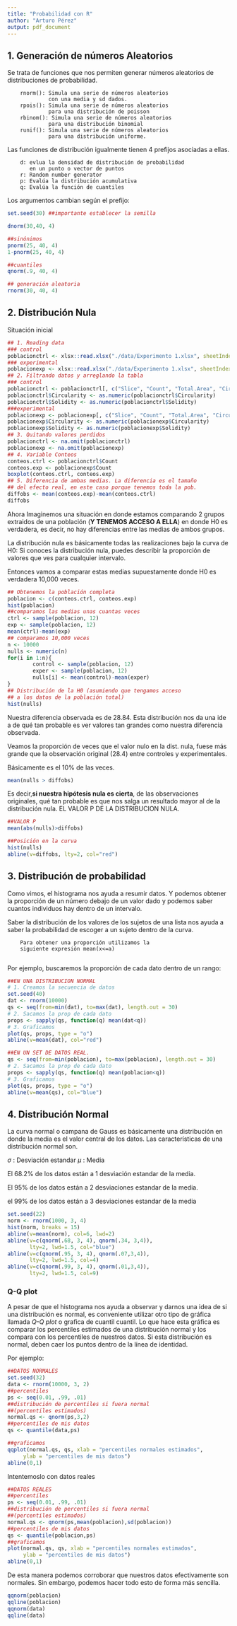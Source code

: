 ```yaml
---
title: "Probabilidad con R"
author: "Arturo Pérez"
output: pdf_document
---
```

## 1. Generación de números Aleatorios
Se trata de funciones que nos permiten generar números aleatorios de distribuciones de probabilidad.

        rnorm(): Simula una serie de números aleatorios
                 con una media y sd dados.
        rpois(): Simula una serie de números aleatorios
                 para una distribución de poisson
        rbinom(): Simula una serie de números aleatorios
                 para una distribución binomial
        runif(): Simula una serie de números aleatorios 
                 para una distribución uniforme.

Las funciones de distribución igualmente tienen 4 prefijos asociadas a ellas.

        d: evlua la densidad de distribución de probabilidad
           en un punto o vector de puntos
        r: Random number generator
        p: Evalúa la distribución acumulativa
        q: Evalúa la función de cuantiles

Los argumentos cambian según el prefijo:
```r
set.seed(30) ##importante establecer la semilla

dnorm(30,40, 4)

##sinónimos
pnorm(25, 40, 4)
1-pnorm(25, 40, 4)

##cuantiles
qnorm(.9, 40, 4)

## generación aleatoria
rnorm(30, 40, 4)
```

## 2. Distribución Nula
Situación inicial

```r
## 1. Reading data
### control
poblacionctrl <- xlsx::read.xlsx("./data/Experimento 1.xlsx", sheetIndex = 1, colIndex = 1:15, startRow = 4, header = TRUE)
### experimental
poblacionexp <- xlsx::read.xlsx("./data/Experimento 1.xlsx", sheetIndex = 3, colIndex = 1:15, startRow = 4, header = TRUE)
## 2. Filtrando datos y arreglando la tabla
### control
poblacionctrl <- poblacionctrl[, c("Slice", "Count", "Total.Area", "Circularity", "Solidity")]
poblacionctrl$Circularity <- as.numeric(poblacionctrl$Circularity)
poblacionctrl$Solidity <- as.numeric(poblacionctrl$Solidity)
###experimental
poblacionexp <- poblacionexp[, c("Slice", "Count", "Total.Area", "Circularity", "Solidity")]
poblacionexp$Circularity <- as.numeric(poblacionexp$Circularity)
poblacionexp$Solidity <- as.numeric(poblacionexp$Solidity)
## 3. Quitando valores perdidos
poblacionctrl <- na.omit(poblacionctrl)
poblacionexp <- na.omit(poblacionexp)
## 4. Variable Conteos
conteos.ctrl <- poblacionctrl$Count 
conteos.exp <- poblacionexp$Count
boxplot(conteos.ctrl, conteos.exp)
## 5. Diferencia de ambas medias. La diferencia es el tamaño 
## del efecto real, en este caso porque tenemos toda la pob.
diffobs <- mean(conteos.exp)-mean(conteos.ctrl)
diffobs
```

Ahora Imaginemos una situación en donde estamos comparando 2 grupos extraidos de una población (**Y TENEMOS ACCESO A ELLA**) en donde H0 es verdadera, es decir, no hay diferencias entre las medias de ambos grupos.

La distribución nula es básicamente todas las realizaciones bajo la curva de H0: Si conoces la distribución nula, puedes describir la proporción de valores que ves para cualquier intervalo.

Entonces vamos a comparar estas medias supuestamente donde H0 es verdadera 10,000 veces.

```r
## Obtenemos la población completa
poblacion <- c(conteos.ctrl, conteos.exp)
hist(poblacion)
##comparamos las medias unas cuantas veces
ctrl <- sample(poblacion, 12)
exp <- sample(poblacion, 12)
mean(ctrl)-mean(exp)
## comparamos 10,000 veces
n <- 10000
nulls <- numeric(n)
for(i in 1:n){
        control <- sample(poblacion, 12)
        exper <- sample(poblacion, 12)
        nulls[i] <- mean(control)-mean(exper)
}
## Distribución de la H0 (asumiendo que tengamos acceso
## a los datos de la población total)
hist(nulls)
```
Nuestra diferencia observada es de 28.84. Esta distribución  nos da una ide a de qué tan probable es ver valores tan grandes como nuestra diferencia observada.

Veamos la proporción de veces que el valor nulo en la dist. nula, fuese más grande que la observación original (28.4) entre controles y experimentales.

Básicamente es el 10% de las veces.
```r
mean(nulls > diffobs)

```

Es decir,**si nuestra hipótesis nula es cierta**, de las observaciones originales, qué tan probable es que nos salga un resultado mayor al de la distribución nula. EL VALOR P DE LA DISTRIBUCION NULA.

```r
##VALOR P
mean(abs(nulls)>diffobs)

##Posición en la curva
hist(nulls)
abline(v=diffobs, lty=2, col="red")
```

## 3. Distribución de probabilidad
Como vimos, el histograma nos ayuda a resumir datos. Y podemos obtener la proporción de un número debajo de un valor dado y podemos saber cuantos individuos hay dentro de un intervalo.

Saber la distribución de los valores de los sujetos de una lista nos ayuda a saber la probabilidad de escoger a un sujeto dentro de la curva.

        Para obtener una proporción utilizamos la
        siguiente expresión mean(x<=a)
        
Por ejemplo, buscaremos la proporción de cada dato dentro de un rango:

```r
##EN UNA DISTRIBUCION NORMAL
# 1. Creamos la secuencia de datos
set.seed(40)
dat <- rnorm(10000)
qs <- seq(from=min(dat), to=max(dat), length.out = 30)
# 2. Sacamos la prop de cada dato
props <- sapply(qs, function(q) mean(dat<q))
# 3. Graficamos
plot(qs, props, type = "o")
abline(v=mean(dat), col="red")

##EN UN SET DE DATOS REAL.
qs <- seq(from=min(poblacion), to=max(poblacion), length.out = 30)
# 2. Sacamos la prop de cada dato
props <- sapply(qs, function(q) mean(poblacion<q))
# 3. Graficamos
plot(qs, props, type = "o")
abline(v=mean(qs), col="blue")
```
## 4. Distribución Normal
La curva normal o campana de Gauss es básicamente una distribución en donde la media es el valor central de los datos. Las características de una distribución normal son.

$\sigma$ : Desviación estandar
$\mu$ : Media 

El 68.2% de los datos están a 1 desviación estandar de la media.

El 95% de los datos están a 2 desviaciones estandar de la media.

el 99% de los datos están a 3 desviaciones estandar de la media

```r
set.seed(22)
norm <- rnorm(1000, 3, 4)
hist(norm, breaks = 15)
abline(v=mean(norm), col=6, lwd=2)
abline(v=c(qnorm(.68, 3, 4), qnorm(.34, 3,4)), 
       lty=2, lwd=1.5, col="blue")
abline(v=c(qnorm(.95, 3, 4), qnorm(.07,3,4)), 
       lty=2, lwd=1.5, col=4)
abline(v=c(qnorm(.99, 3, 4), qnorm(.01,3,4)), 
       lty=2, lwd=1.5, col=9)
```

### Q-Q plot
A pesar de que el histograma nos ayuda a observar y darnos una idea de si una distribución es normal, es conveniente utilizar otro tipo de gráfica llamada *Q-Q plot* o grafica de cuantil cuantil. Lo que hace esta gráfica es comparar los percentiles estimados de una distribución normal y los compara con los percentiles de nuestros datos. Si esta distribución es normal, deben caer los puntos dentro de la línea de identidad.

Por ejemplo: 

```r
##DATOS NORMALES
set.seed(32)
data <- rnorm(10000, 3, 2)
##percentiles
ps <- seq(0.01, .99, .01)
##distribución de percentiles si fuera normal
##(percentiles estimados)
normal.qs <- qnorm(ps,3,2)
##percentiles de mis datos
qs <- quantile(data,ps)

##graficamos
qqplot(normal.qs, qs, xlab = "percentiles normales estimados",
     ylab = "percentiles de mis datos")
abline(0,1)

```

Intentemoslo con datos reales
```r
##DATOS REALES
##percentiles
ps <- seq(0.01, .99, .01)
##distribución de percentiles si fuera normal
##(percentiles estimados)
normal.qs <- qnorm(ps,mean(poblacion),sd(poblacion))
##percentiles de mis datos
qs <- quantile(poblacion,ps)
##graficamos
plot(normal.qs, qs, xlab = "percentiles normales estimados",
     ylab = "percentiles de mis datos")
abline(0,1)

```

De esta manera podemos corroborar que nuestros datos efectivamente son normales. Sin embargo, podemos hacer todo esto de forma más sencilla.
```r
qqnorm(poblacion)
qqline(poblacion)
qqnorm(data)
qqline(data)
```

